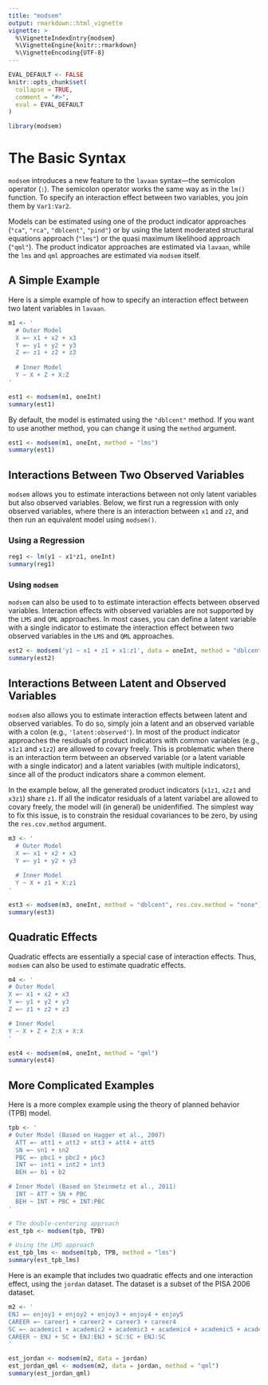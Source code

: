 ```yaml
---
title: "modsem"
output: rmarkdown::html_vignette
vignette: >
  %\VignetteIndexEntry{modsem}
  %\VignetteEngine{knitr::rmarkdown}
  %\VignetteEncoding{UTF-8}
---
```


```r
EVAL_DEFAULT <- FALSE
knitr::opts_chunk$set(
  collapse = TRUE,
  comment = "#>",
  eval = EVAL_DEFAULT
)
```

```r
library(modsem)
```

# The Basic Syntax

`modsem` introduces a new feature to the `lavaan` syntax—the semicolon operator (`:`). The semicolon operator works the same way as in the `lm()` function. To specify an interaction effect between two variables, you join them by `Var1:Var2`. 

Models can be estimated using one of the product indicator approaches (`"ca"`, `"rca"`, `"dblcent"`, `"pind"`) or by using the latent moderated structural equations approach (`"lms"`) or the quasi maximum likelihood approach (`"qml"`). The product indicator approaches are estimated via `lavaan`, while the `lms` and `qml` approaches are estimated via `modsem` itself.

## A Simple Example

Here is a simple example of how to specify an interaction effect between two latent variables in `lavaan`.

```r
m1 <- '
  # Outer Model
  X =~ x1 + x2 + x3
  Y =~ y1 + y2 + y3
  Z =~ z1 + z2 + z3
  
  # Inner Model
  Y ~ X + Z + X:Z 
'

est1 <- modsem(m1, oneInt)
summary(est1)
```

By default, the model is estimated using the `"dblcent"` method. If you want to use another method, you can change it using the `method` argument.

```r
est1 <- modsem(m1, oneInt, method = "lms")
summary(est1)
```

## Interactions Between Two Observed Variables

`modsem` allows you to estimate interactions between not only latent variables but also observed variables. Below, we first run a regression with only observed variables, where there is an interaction between `x1` and `z2`, and then run an equivalent model using `modsem()`.

### Using a Regression

```r
reg1 <- lm(y1 ~ x1*z1, oneInt)
summary(reg1)
```

### Using `modsem`

`modsem` can also be used to to estimate interaction effects between observed variables.
Interaction effects with observed variables are not supported by the `LMS` and `QML` approaches. 
In most cases, you can define a latent variable with a single indicator to estimate the interaction 
effect between two observed variables in the `LMS` and `QML` approaches.

```r
est2 <- modsem('y1 ~ x1 + z1 + x1:z1', data = oneInt, method = "dblcent")
summary(est2)
```

## Interactions Between Latent and Observed Variables

`modsem` also allows you to estimate interaction effects between latent and observed variables. 
To do so, simply join a latent and an observed variable with a colon (e.g., `'latent:observed'`). 
In most of the product indicator approaches the residuals of product indicators with common variables (e.g., `x1z1` and `x1z2`)
are allowed to covary freely. This is problematic when there is an interaction term between an observed variable
(or a latent variable with a single indicator) and a latent variables (with multiple indicators), since
all of the product indicators share a common element. 

In the example below, all the generated product indicators
(`x1z1`, `x2z1` and `x3z1`) share `z1`. If all the indicator residuals of
a latent variabel are allowed to covary freely, the model
will (in general) be unidenfified. The simplest way to fix this issue, is to constrain the residual covariances
to be zero, by using the `res.cov.method` argument.

```r
m3 <- '
  # Outer Model
  X =~ x1 + x2 + x3
  Y =~ y1 + y2 + y3
  
  # Inner Model
  Y ~ X + z1 + X:z1 
'

est3 <- modsem(m3, oneInt, method = "dblcent", res.cov.method = "none")
summary(est3)
```

## Quadratic Effects

Quadratic effects are essentially a special case of interaction effects. Thus, `modsem` can also be used to estimate quadratic effects.

```r
m4 <- '
# Outer Model
X =~ x1 + x2 + x3
Y =~ y1 + y2 + y3
Z =~ z1 + z2 + z3

# Inner Model
Y ~ X + Z + Z:X + X:X
'

est4 <- modsem(m4, oneInt, method = "qml")
summary(est4)
```

## More Complicated Examples

Here is a more complex example using the theory of planned behavior (TPB) model.

```r
tpb <- ' 
# Outer Model (Based on Hagger et al., 2007)
  ATT =~ att1 + att2 + att3 + att4 + att5
  SN =~ sn1 + sn2
  PBC =~ pbc1 + pbc2 + pbc3
  INT =~ int1 + int2 + int3
  BEH =~ b1 + b2

# Inner Model (Based on Steinmetz et al., 2011)
  INT ~ ATT + SN + PBC
  BEH ~ INT + PBC + INT:PBC  
'

# The double-centering approach
est_tpb <- modsem(tpb, TPB)

# Using the LMS approach
est_tpb_lms <- modsem(tpb, TPB, method = "lms")
summary(est_tpb_lms)
```

Here is an example that includes two quadratic effects and one interaction effect, using the `jordan` dataset. The dataset is a subset of the PISA 2006 dataset.

```r
m2 <- '
ENJ =~ enjoy1 + enjoy2 + enjoy3 + enjoy4 + enjoy5
CAREER =~ career1 + career2 + career3 + career4
SC =~ academic1 + academic2 + academic3 + academic4 + academic5 + academic6
CAREER ~ ENJ + SC + ENJ:ENJ + SC:SC + ENJ:SC
'

est_jordan <- modsem(m2, data = jordan)
est_jordan_qml <- modsem(m2, data = jordan, method = "qml")
summary(est_jordan_qml)
```
